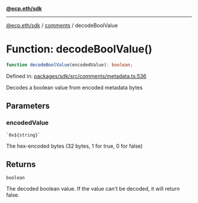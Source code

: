 [**@ecp.eth/sdk**](../../index.mdx)

***

[@ecp.eth/sdk](/sdk-reference/index.mdx) / [comments](/sdk-reference/comments/index.mdx) / decodeBoolValue

# Function: decodeBoolValue()

```ts
function decodeBoolValue(encodedValue): boolean;
```

Defined in: [packages/sdk/src/comments/metadata.ts:536](https://github.com/ecp-eth/comments-monorepo/blob/main/packages/sdk/src/comments/metadata.ts#L536)

Decodes a boolean value from encoded metadata bytes

## Parameters

### encodedValue

`` `0x${string}` ``

The hex-encoded bytes (32 bytes, 1 for true, 0 for false)

## Returns

`boolean`

The decoded boolean value. If the value can't be decoded, it will return false.
